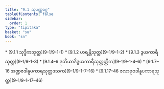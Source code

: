 ```yaml
---
title: "9.1 သုပဏ္ဏဝဂ္ဂ"
tableOfContents: false
sidebar:
  order: 1
type: "tipitaka"
basket: "su"
book: "sn"
---
```



<DynamicBreadcrumb />



<TableOfContents book="sn" section="9.1">
* [9.1.1 သုဒ္ဓိကသုတ္တ](9-1/9-1-1)
* [9.1.2 ဟရန္တိသုတ္တ](9-1/9-1-2)
* [9.1.3 ဒွယကာရီသုတ္တ](9-1/9-1-3)
* [9.1.4–6 ဒုတိယာဒိဒွယကာရီသုတ္တတ္တိက](9-1/9-1-4–6)
* [9.1.7–16 အဏ္ဍဇဒါနူပကာရသုတ္တဒသက](9-1/9-1-7–16)
* [9.1.17–46 ဇလာဗုဇဒါနူပကာရသုတ္တ](9-1/9-1-17–46)
</TableOfContents>